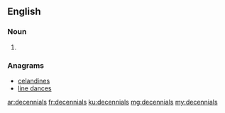 ==English==

===Noun===
{{head|en|noun plural form}}

# {{plural of|decennial|lang=en}}

===Anagrams===
* [[celandines#English|celandines]]
* [[line dances#English|line dances]]

[[ar:decennials]]
[[fr:decennials]]
[[ku:decennials]]
[[mg:decennials]]
[[my:decennials]]
